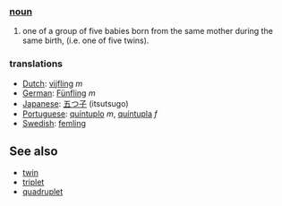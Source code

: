 === [[noun]] ===
#one of a group of five babies born from the same mother during the same birth, (i.e. one of five twins).
=== translations ===
*[[Dutch]]: [[vijfling]] ''m''
*[[German]]: [[Fünfling]] ''m''
*[[Japanese]]: [[五つ子]] (itsutsugo)
*[[Portuguese]]: [[quíntuplo]] ''m'', [[quíntupla]] ''f''
*[[Swedish]]: [[femling]]

== See also ==
*[[twin]]
*[[triplet]]
*[[quadruplet]]